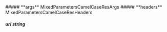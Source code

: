 
<Collapsible>
    ##### **args** MixedParametersCamelCaseResArgs
    <Collapsible.Break/>
    <MixedParametersCamelCaseResArgs/>
</Collapsible>

<Collapsible>
    ##### **headers** MixedParametersCamelCaseResHeaders
    <Collapsible.Break/>
    <MixedParametersCamelCaseResHeaders/>
</Collapsible>

##### **url** string

